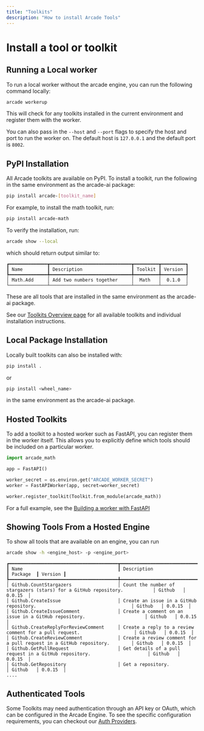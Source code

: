 ```yaml
---
title: "Toolkits"
description: "How to install Arcade Tools"
---
```


# Install a tool or toolkit

## Running a Local worker

To run a local worker without the arcade engine, you can run the following command locally:

```bash
arcade workerup
```

This will check for any toolkits installed in the current environment and register them with the worker.

You can also pass in the `--host` and `--port` flags to specify the host and port to run the worker on. The default host is `127.0.0.1` and the default port is `8002`.


## PyPI Installation

All Arcade toolkits are available on PyPI. To install a toolkit, run the following in the same environment as the arcade-ai package:

```bash
pip install arcade-[toolkit_name]
```

For example, to install the math toolkit, run:

```bash
pip install arcade-math
```

To verify the installation, run:

```bash
arcade show --local
```

which should return output similar to:

```
┏━━━━━━━━━━━━━━┳━━━━━━━━━━━━━━━━━━━━━━━━━━━━━━┳━━━━━━━━━┳━━━━━━━━━┓
┃ Name         ┃ Description                  ┃ Toolkit ┃ Version ┃
┡━━━━━━━━━━━━━━╇━━━━━━━━━━━━━━━━━━━━━━━━━━━━━━╇━━━━━━━━━╇━━━━━━━━━┩
│ Math.Add     │ Add two numbers together     │  Math   │  0.1.0  │
└──────────────┴──────────────────────────────┴─────────┴─────────┘
```

These are all tools that are installed in the same environment as the arcade-ai package.

See our [Toolkits Overview page](/toolkits) for all available toolkits and individual installation instructions.

## Local Package Installation

Locally built toolkits can also be installed with:

```python
pip install .
```

or

```python
pip install <wheel_name>
```

in the same environment as the arcade-ai package.

## Hosted Toolkits

To add a toolkit to a hosted worker such as FastAPI, you can register them in the worker itself. This allows you to explicitly define which tools should be included on a particular worker.

```python
import arcade_math

app = FastAPI()

worker_secret = os.environ.get("ARCADE_WORKER_SECRET")
worker = FastAPIWorker(app, secret=worker_secret)

worker.register_toolkit(Toolkit.from_module(arcade_math))
```

For a full example, see the [Building a worker with FastAPI](/home/serve-tools/build-a-worker-with-fastapi)

## Showing Tools From a Hosted Engine

To show all tools that are available on an engine, you can run

```bash
arcade show -h <engine_host> -p <engine_port>
```

```
┏━━━━━━━━━━━━━━━━━━━━━━━━━━━━━━━━━━━━━━━━┳━━━━━━━━━━━━━━━━━━━━━━━━━━━━━━━━━━━━━━━━━━━━━━━━━━━━━━━━━━━━━━━━━━━━━━━━━━━┳━━━━━━━━━━┳━━━━━━━━━┓
┃ Name                                   ┃ Description                                                               ┃ Package  ┃ Version ┃
┡━━━━━━━━━━━━━━━━━━━━━━━━━━━━━━━━━━━━━━━━╇━━━━━━━━━━━━━━━━━━━━━━━━━━━━━━━━━━━━━━━━━━━━━━━━━━━━━━━━━━━━━━━━━━━━━━━━━━━╇━━━━━━━━━━╇━━━━━━━━━┩
│ Github.CountStargazers                 │ Count the number of stargazers (stars) for a GitHub repository.           │ Github   │ 0.0.15  │
│ Github.CreateIssue                     │ Create an issue in a GitHub repository.                                   │ Github   │ 0.0.15  │
│ Github.CreateIssueComment              │ Create a comment on an issue in a GitHub repository.                      │ Github   │ 0.0.15  │
│ Github.CreateReplyForReviewComment     │ Create a reply to a review comment for a pull request.                    │ Github   │ 0.0.15  │
│ Github.CreateReviewComment             │ Create a review comment for a pull request in a GitHub repository.        │ Github   │ 0.0.15  │
│ Github.GetPullRequest                  │ Get details of a pull request in a GitHub repository.                     │ Github   │ 0.0.15  │
│ Github.GetRepository                   │ Get a repository.                                                         │ Github   │ 0.0.15  │
....
```

## Authenticated Tools

Some Toolkits may need authentication through an API key or OAuth, which can be configured in the Arcade Engine. To see the specific configuration requirements, you can checkout our [Auth Providers](/home/auth-providers).
